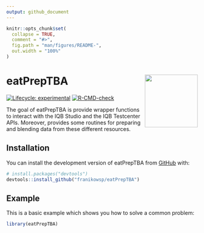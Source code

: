 ```yaml
---
output: github_document
---
```


<!-- README.md is generated from README.Rmd. Please edit that file -->

```r
knitr::opts_chunk$set(
  collapse = TRUE,
  comment = "#>",
  fig.path = "man/figures/README-",
  out.width = "100%"
)
```

# eatPrepTBA <a href="https://franikowsp.github.io/eatPrepTBA/"><img src="man/figures/logo.svg" align="right" height="139"/></a>

<!-- badges: start -->
[![Lifecycle: experimental](https://img.shields.io/badge/lifecycle-experimental-orange.svg)](https://lifecycle.r-lib.org/articles/stages.html#experimental)
[![R-CMD-check](https://github.com/franikowsp/eatPrepTBA/actions/workflows/R-CMD-check.yaml/badge.svg)](https://github.com/franikowsp/eatPrepTBA/actions/workflows/R-CMD-check.yaml)
<!-- badges: end -->

The goal of eatPrepTBA is provide wrapper functions to interact with the IQB Studio and the IQB Testcenter APIs. Moreover, provides some routines for preparing and blending data from these different resources.

## Installation

You can install the development version of eatPrepTBA from [GitHub](https://github.com/) with:

``` r
# install.packages("devtools")
devtools::install_github("franikowsp/eatPrepTBA")
```

## Example

This is a basic example which shows you how to solve a common problem:

```r
library(eatPrepTBA)
```
